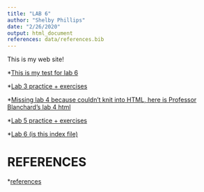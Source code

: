```yaml
---
title: "LAB 6"
author: "Shelby Phillips"
date: "2/26/2020"
output: html_document
references: data/references.bib
---
```


This is my web site!

*[This is my test for lab 6](test.html)

*[Lab 3 practice + exercises](old_notesR/Lab-3.html)

*[Missing lab 4 because couldn't knit into HTML, here is Professor Blanchard's lab 4 html](Blanchard lab guide/Human Genome Analysis Lab 4 _ Publication Graphics.html)

*[Lab 5 practice + exercises](old_notesR/LAB_5.html)

*[Lab 6 (is this index file)](index.html)

# REFERENCES
*[references](data/references.bib)








